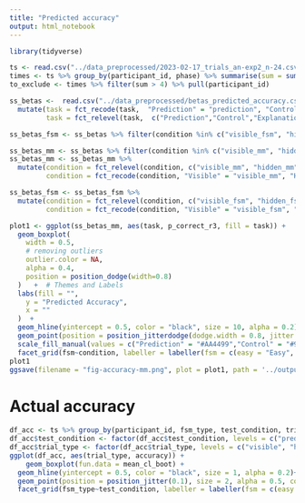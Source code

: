 ```yaml
---
title: "Predicted accuracy"
output: html_notebook
---
```

```r
library(tidyverse)
```

```r
ts <- read.csv("../data_preprocessed/2023-02-17_trials_an-exp2_n-24.csv")
times <- ts %>% group_by(participant_id, phase) %>% summarise(sum = sum(response_time_tooQuick, na.rm = T))
to_exclude <- times %>% filter(sum > 4) %>% pull(participant_id) 
```


```r
ss_betas <-  read.csv("../data_preprocessed/betas_predicted_accuracy.csv") %>% mutate(across(participant_id:condition, as.factor)) %>% 
  mutate(task = fct_recode(task,  "Prediction" = "prediction", "Control" = 'control', "Explanation" = "explanation"), 
         task = fct_relevel(task,  c("Prediction","Control","Explanation"))) %>% filter(!(participant_id %in% to_exclude))

ss_betas_fsm <- ss_betas %>% filter(condition %in% c("visible_fsm", "hidden_fsm", "hidden_an_fsm")) 

ss_betas_mm <- ss_betas %>% filter(condition %in% c("visible_mm", "hidden_mm", "hidden_an_mm"))
ss_betas_mm <- ss_betas_mm %>% 
  mutate(condition = fct_relevel(condition, c("visible_mm", "hidden_mm", "hidden_an_mm")), 
         condition = fct_recode(condition, "Visible" = "visible_mm", "Hidden" = "hidden_mm", "Hidden AN" = "hidden_an_mm"))

ss_betas_fsm <- ss_betas_fsm %>% 
  mutate(condition = fct_relevel(condition, c("visible_fsm", "hidden_fsm", "hidden_an_fsm")), 
         condition = fct_recode(condition, "Visible" = "visible_fsm", "Hidden" = "hidden_fsm", "Hidden AN" = "hidden_an_fsm"))
```


```r
plot1 <- ggplot(ss_betas_mm, aes(task, p_correct_r3, fill = task)) +
  geom_boxplot(
    width = 0.5,
    # removing outliers
    outlier.color = NA,
    alpha = 0.4, 
    position = position_dodge(width=0.8)
  )   +  # Themes and Labels
  labs(fill = "",
    y = "Predicted Accuracy", 
    x = ""
  )  + 
  geom_hline(yintercept = 0.5, color = "black", size = 10, alpha = 0.2)+
  geom_point(position = position_jitterdodge(dodge.width = 0.8, jitter.width = 0.4), size = 2, alpha = 0.5, color = "red")+ 
  scale_fill_manual(values = c("Prediction" = "#AA4499","Control" = "#999933", "Explanation" = "#6699CC")) + 
  facet_grid(fsm~condition, labeller = labeller(fsm = c(easy = "Easy", hard = "Hard")))  + theme_classic()+  theme(legend.position = "top", strip.text.x = element_text(size = 12), axis.text = element_text(size = 12), text = element_text(size = 15), axis.text.x=element_blank(),axis.ticks.x=element_blank())
plot1
ggsave(filename = "fig-accuracy-mm.png", plot = plot1, path = '../outputs/', device = "png")
```

# Actual accuracy
```r
df_acc <- ts %>% group_by(participant_id, fsm_type, test_condition, trial_type) %>% filter(phase == "test" & !(participant_id %in% to_exclude)) %>% summarise(accuracy = mean(response_correct, na.rm = T))
df_acc$test_condition <- factor(df_acc$test_condition, levels = c("prediction", "control", "explanation"))
df_acc$trial_type <- factor(df_acc$trial_type, levels = c("visible", "hidden"))
ggplot(df_acc, aes(trial_type, accuracy)) +
    geom_boxplot(fun.data = mean_cl_boot) + 
  geom_hline(yintercept = 0.5, color = "black", size = 1, alpha = 0.2)+ 
  geom_point(position = position_jitter(0.1), size = 2, alpha = 0.5, color = "red")+ 
  facet_grid(fsm_type~test_condition, labeller = labeller(fsm = c(easy = "Easy", hard = "Hard")))  + theme_classic()+  theme(legend.position = "top", strip.text.x = element_text(size = 12), axis.text = element_text(size = 12), text = element_text(size = 15))
```



